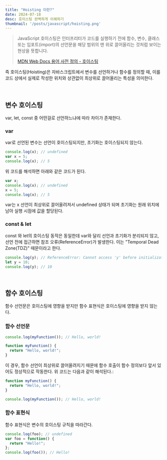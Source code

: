 ```yaml
---
title: "Hoisting 이란?"
date: 2024-07-18
desc: 호이스팅 완벽하게 이해하기
thumbnail: '/posts/javascript/hoisting.png'
---
```


>JavaScript 호이스팅은 인터프리터가 코드를 실행하기 전에 함수, 변수, 클래스 또는 임포트(import)의 선언문을 해당 범위의 맨 위로 끌어올리는 것처럼 보이는 현상을 뜻합니다.
>
>[MDN Web Docs 용어 사전 정의 - 호이스팅](https://developer.mozilla.org/ko/docs/Glossary/Hoisting)

즉 호이스팅(Hoisting)은 자바스크립트에서 변수를 선언하거나 함수를 정의할 때, 이를 코드 상에서 실제로 작성한 위치와 상관없이 최상위로 끌어올리는 특성을 의미한다.

<br />

## 변수 호이스팅
var, let, const 중 어떤걸로 선언하느냐에 따라 차이가 존재한다.

### var
var로 선언된 변수는 선언이 호이스팅되지만, 초기화는 호이스팅되지 않는다.

```javascript
console.log(x); // undefined
var x = 5;
console.log(x); // 5
```
위 코드를 해석하면 아래와 같은 코드가 된다.

```javascript
var x;
console.log(x); // undefined
x = 5;
console.log(x); // 5
```
var는 x 선언이 최상위로 끌어올려져서 undefined 상태가 되며 초기화는 원래 위치에 남아 실행 시점에 값을 할당된다.

### const & let
const 와 let의 호이스팅 동작은 동일한데 var와 달리 선언과 초기화가 분리되지 않고, 선언 전에 접근하면 참조 오류(ReferenceError)가 발생한다. 이는 "Temporal Dead Zone(TDZ)" 때문이라고 한다.

```javascript
console.log(y); // ReferenceError: Cannot access 'y' before initialization
let y = 10;
console.log(y); // 10
```

<br />

## 함수 호이스팅
함수 선언문은 호이스팅에 영향을 받지만 함수 표현식은 호이스팅에 영향을 받지 않는다.

### 함수 선언문
```javascript
console.log(myFunction()); // Hello, world!

function myFunction() {
  return "Hello, world!";
}
```
이 경우, 함수 선언이 최상위로 끌어올려지기 때문에 함수 호출이 함수 정의보다 앞서 있어도 정상적으로 작동한다. 위 코드는 다음과 같이 해석된다.:

```javascript
function myFunction() {
  return "Hello, world!";
}

console.log(myFunction()); // Hello, world!
```

### 함수 표현식
함수 표현식은 변수의 호이스팅 규칙을 따라간다.

```javascript
console.log(foo); // undefined
var foo = function() {
  return "Hello!";
};
console.log(foo()); // Hello!
```


